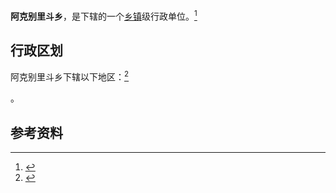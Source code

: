 {{中国乡级行政区|65/42/24/203/000}}

'''阿克别里斗乡'''，是{{PRC admin/fullname|65/42/24/203/000|3}}下辖的一个[[乡镇|乡镇]]级行政单位。<ref>{{PRC admin/ref sgc|{{PRC admin/parent|65/42/24/203/000}}}}</ref>

== 行政区划 ==

阿克别里斗乡下辖以下地区：<ref>{{PRC admin/ref sgc|65/42/24/203/000}}</ref>

{{PRC admin/children|65/42/24/203/000}}。

== 参考资料 ==

{{reflist}}

{{PRC admin/navcat|65/42/24/203/000}}
{{新疆行政区划小作品}}